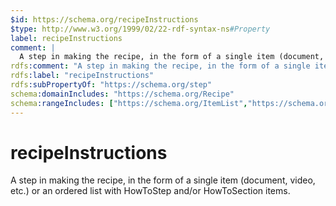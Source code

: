 ```yaml
---
$id: https://schema.org/recipeInstructions
$type: http://www.w3.org/1999/02/22-rdf-syntax-ns#Property
label: recipeInstructions
comment: |
  A step in making the recipe, in the form of a single item (document, video, etc.) or an ordered list with HowToStep and/or HowToSection items.
rdfs:comment: "A step in making the recipe, in the form of a single item (document, video, etc.) or an ordered list with HowToStep and/or HowToSection items."
rdfs:label: "recipeInstructions"
rdfs:subPropertyOf: "https://schema.org/step"
schema:domainIncludes: "https://schema.org/Recipe"
schema:rangeIncludes: ["https://schema.org/ItemList","https://schema.org/CreativeWork","https://schema.org/Text"]
---
```


# recipeInstructions

A step in making the recipe, in the form of a single item (document, video, etc.) or an ordered list with HowToStep and/or HowToSection items.

